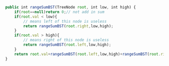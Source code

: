 ```js
public int rangeSumBST(TreeNode root, int low, int high) {
    if(root==null)return 0;// not add in sum 
    if(root.val < low){
        // means left of this node is useless
        return rangeSumBST(root.right,low,high);
    }
    if(root.val > high){
        // means right of this node is useless
        return rangeSumBST(root.left,low,high);
    }
    return root.val+rangeSumBST(root.left,low,high)+rangeSumBST(root.right,low,high);   
}
```